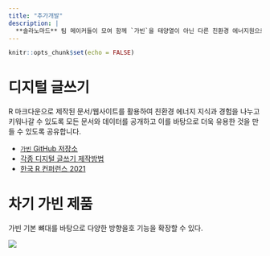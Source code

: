 ```yaml
---
title: "추가개발"
description: |
  **솔라노마드** 팀 메이커들이 모여 함께 `가빈`을 태양열이 아닌 다른 친환경 에너지원으로 확장이 가능하고 이에 대한 활용도 더 다양하게 할 수 있습니다. **디지털 글쓰기** R 마크다운으로 제작된 문서/웹사이트를 활용하여 친환경 에너지 지식과 경험을 나누고 키워나갈 수 있습니다.
---
```


```r
knitr::opts_chunk$set(echo = FALSE)
```

# 디지털 글쓰기

R 마크다운으로 제작된 문서/웹사이트를 활용하여 친환경 에너지 지식과 경험을 나누고 키워나갈 수 있도록 모든 문서와 데이터를 공개하고 이를 바탕으로 더욱 유용한 것을 만들 수 있도록 공유합니다.

- [`가빈` GitHub 저장소](https://github.com/tidyverse-korea/renewable)
- [각종 디지털 글쓰기 제작방법](https://statkclee.github.io/comp_document/)
- [한국 R 컨퍼런스 2021](https://use-r.kr/)

# 차기 가빈 제품

가빈 기본 뼈대를 바탕으로 다양한 방향을호 기능을 확장할 수 있다.

![](fig/extention.png)


